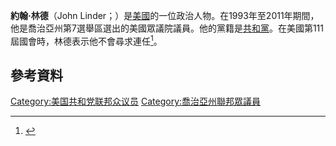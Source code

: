 '''約翰·林德'''（John Linder；{{bd|1942年|9月9日}}）是[[美國|美國]]的一位政治人物。在1993年至2011年期間，他是喬治亞州第7選舉區選出的美國眾議院議員。他的黨籍是[[共和黨_(美國)|共和黨]]。在美國第111屆國會時，林德表示他不會尋求連任<ref>{{cite web |url=http://www.politico.com/news/stories/0210/33639.html |title=John Linder to retire – Jonathan Martin |publisher=Politico.Com |accessdate=2010-08-22 |archive-date=2010-03-02 |archive-url=https://web.archive.org/web/20100302141959/http://www.politico.com/news/stories/0210/33639.html |dead-url=no }}</ref>。
== 參考資料 ==
{{reflist}}
{{US-poli-bio-stub}}
{{normdaten}}
{{DEFAULTSORT:linder}}
[[Category:美国共和党联邦众议员|Category:美国共和党联邦众议员]]
[[Category:喬治亞州聯邦眾議員|Category:喬治亞州聯邦眾議員]]